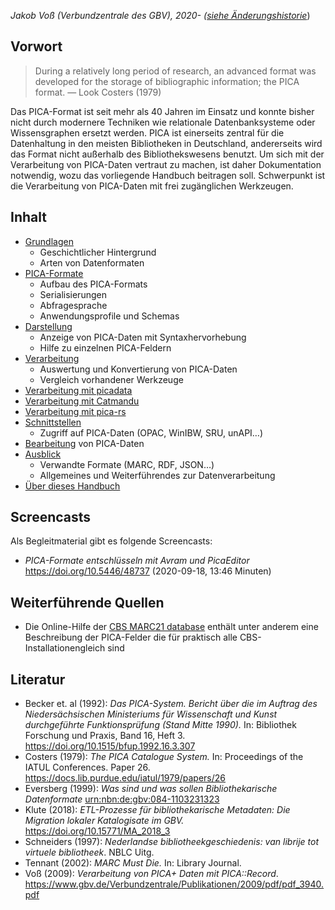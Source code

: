 *Jakob Voß (Verbundzentrale des GBV), 2020- ([siehe Änderungshistorie](https://github.com/pro4bib/pica/commits/master)*)

## Vorwort

> During a relatively long period of research, an advanced format was developed for the storage of bibliographic information; the PICA format. — Look Costers (1979)

Das PICA-Format ist seit mehr als 40 Jahren im Einsatz und konnte bisher nicht durch modernere Techniken wie relationale Datenbanksysteme oder Wissensgraphen ersetzt werden. PICA ist einerseits zentral für die Datenhaltung in den meisten Bibliotheken in Deutschland, andererseits wird das Format nicht außerhalb des Bibliothekswesens benutzt. Um sich mit der Verarbeitung von PICA-Daten vertraut zu machen, ist daher Dokumentation notwendig, wozu das vorliegende Handbuch beitragen soll. Schwerpunkt ist die Verarbeitung von PICA-Daten mit frei zugänglichen Werkzeugen.

## Inhalt

- [Grundlagen](grundlagen.qmd)
  - Geschichtlicher Hintergrund
  - Arten von Datenformaten
- [PICA-Formate](formate.qmd)
  - Aufbau des PICA-Formats
  - Serialisierungen
  - Abfragesprache
  - Anwendungsprofile und Schemas
- [Darstellung](darstellung.qmd)
  - Anzeige von PICA-Daten mit Syntaxhervorhebung
  - Hilfe zu einzelnen PICA-Feldern
- [Verarbeitung](verarbeitung.qmd)
  - Auswertung und Konvertierung von PICA-Daten
  - Vergleich vorhandener Werkzeuge
- [Verarbeitung mit picadata](picadata.qmd)
- [Verarbeitung mit Catmandu](catmandu.qmd)
- [Verarbeitung mit pica-rs](pica-rs.qmd)
- [Schnittstellen](schnittstellen.qmd)
  - Zugriff auf PICA-Daten (OPAC, WinIBW, SRU, unAPI...)
- [Bearbeitung](bearbeitung.qmd) von PICA-Daten
- [Ausblick](ausblick.qmd)
  - Verwandte Formate (MARC, RDF, JSON...)
  - Allgemeines und Weiterführendes zur Datenverarbeitung
- [Über dieses Handbuch](CONTRIBUTING.qmd)

## Screencasts

Als Begleitmaterial gibt es folgende Screencasts:

- *PICA-Formate entschlüsseln mit Avram und PicaEditor* <https://doi.org/10.5446/48737> (2020-09-18, 13:46 Minuten)

## Weiterführende Quellen

- Die Online-Hilfe der [CBS MARC21 database](https://help.oclc.org/Metadata_Services/CBS_MARC_21_database) enthält unter anderem eine Beschreibung der PICA-Felder die für praktisch alle CBS-Installationengleich sind

## Literatur

- Becker et. al (1992): *Das PICA-System. Bericht über die im Auftrag des Niedersächsischen Ministeriums für Wissenschaft und Kunst durchgeführte Funktionsprüfung (Stand Mitte 1990).* In: Bibliothek Forschung und Praxis, Band 16, Heft 3. <https://doi.org/10.1515/bfup.1992.16.3.307>
- Costers (1979): *The PICA Catalogue System.* In: Proceedings of the IATUL Conferences. Paper 26. <https://docs.lib.purdue.edu/iatul/1979/papers/26>
- Eversberg (1999): *Was sind und was sollen Bibliothekarische Datenformate* [urn:nbn:de:gbv:084-1103231323](https://nbn-resolving.org/urn:nbn:de:gbv:084-11032313237)
- Klute (2018): *ETL-Prozesse für bibliothekarische Metadaten: Die Migration lokaler Katalogisate im GBV.* <https://doi.org/10.15771/MA_2018_3>
- Schneiders (1997): *Nederlandse bibliotheekgeschiedenis: van librije tot virtuele bibliotheek*. NBLC Uitg.
- Tennant (2002): *MARC Must Die.* In: Library Journal.
- Voß (2009): *Verarbeitung von PICA+ Daten mit PICA::Record*. <https://www.gbv.de/Verbundzentrale/Publikationen/2009/pdf/pdf_3940.pdf>
